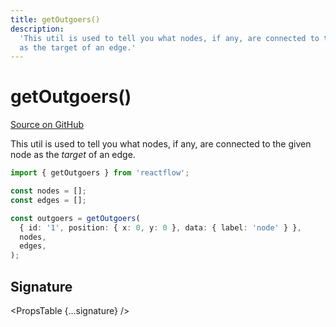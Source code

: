 ```yaml
---
title: getOutgoers()
description:
  'This util is used to tell you what nodes, if any, are connected to the given node
  as the target of an edge.'
---
```



# getOutgoers()

[Source on GitHub](https://github.com/xyflow/xyflow/blob/v11/packages/core/src/utils/graph.ts/#L25)

This util is used to tell you what nodes, if any, are connected to the given node
as the _target_ of an edge.

```ts
import { getOutgoers } from 'reactflow';

const nodes = [];
const edges = [];

const outgoers = getOutgoers(
  { id: '1', position: { x: 0, y: 0 }, data: { label: 'node' } },
  nodes,
  edges,
);
```

## Signature

<PropsTable {...signature} />
